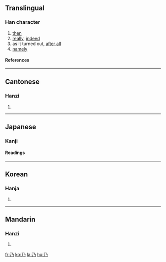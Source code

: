{{see|廼}}<!-- may be replaced by zh-forms -->

==Translingual==
===Han character===
{{Han char|rad=丿|as=01|sn=2|four=1722<sub>7</sub>|canj=弓竹尸 (NHS)}}
# [[then]]
# [[really]], [[indeed]]
# as it turned out, [[after all]]
# [[namely]]
====References====
{{Han ref|kx=0081.120|dkj=00113|dj=0165.030|hdz=10031.050|uh=4E43|ud=20035|bh=A444|bd=42052}}
----
==Cantonese==
===Hanzi===
{{yue-hanzi|jyut=|y=naai5}}
# {{defn|Cantonese}}
----
==Japanese==
===Kanji===
{{ja-kanji|grade=|rs=丿01}}
====Readings====
{{ja-readings|on=[[だい]] (dai), [[あい]] (ai), [[ない]] (nai)|kun=[[すなわち]] (sunawachi), [[の]] (no)}}
----
==Korean==
===Hanja===
{{ko-hanja|hangeul=[[내]]|rv=nae|mr=nae}}
# {{defn|Korean}}
----
==Mandarin==
===Hanzi===
{{cmn-hanzi|pin=nǎi (nai3)|wg=nai<sup>3</sup>|y=}}
# {{defn|Mandarin}}

[[fr:乃]]
[[ko:乃]]
[[la:乃]]
[[hu:乃]]